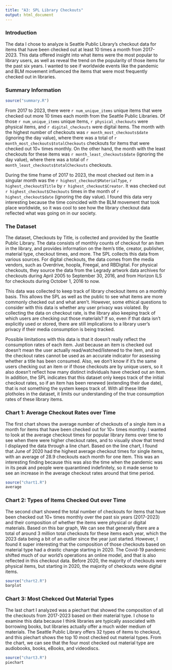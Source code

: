 ```yaml
---
title: "A3: SPL Library Checkouts"
output: html_document
---
```


### Introduction

The data I chose to analyze is Seattle Public Library's checkout data for items that have been checked out at least 10 times a month from 2017-2023. This data offered insight into what items were the most popular to library users, as well as reveal the trend on the popularity of those items for the past six years. I wanted to see if worldwide events like the pandemic and BLM movement influenced the items that were most frequently checked out in libraries.  

### Summary Information

```r
source("summary.R")
```
From 2017 to 2023, there were `r num_unique_items` unique items that were checked out more 10 times each month from the Seattle Public Libraries. Of those `r num_unique_items` unique items, `r physical_checkouts` were physical items, and `r digital_checkouts` were digital items. The month with the highest number of checkouts was `r month_most_checkouts$date` (ignoring the day value), where there was a total of `r month_most_checkouts$totalCheckouts` checkouts for items that were checked out 10+ times monthly. On the other hand, the month with the least checkouts for these items was `r month_least_checkouts$date` (ignoring the day value), where there was a total of `r month_least_checkouts$totalCheckouts` checkouts. 

During the time frame of 2017 to 2023, the most checked out item in a singular month was the `r highest_checkout$MaterialType`, `r highest_checkout$Title` by `r highest_checkout$Creator`. It was checked out `r highest_checkout$Checkouts` times in the month of `r highest_checkout$date` (ignoring the day value). I found this data very interesting because the time coincided with the BLM movement that took place worldwide, so it was cool to see how the library checkout data reflected what was going on in our society. 

### The Dataset

The dataset, Checkouts by Title, is collected and provided by the Seattle Public Library. The data consists of monthly counts of checkout for an item in the library, and provides information on the item's title, creator, publisher, material type, checkout times, and more. The SPL collects this data from various sources. For digital checkouts, the data comes from the media vendors, such as Overdrive, hoopla, Freegal, and RBDigital. For physical checkouts, they source the data from the Legrady artwork data archives for checkouts during April 2005 to September 30, 2016, and from Horizon ILS for checkouts during October 1, 2016 to now. 

This data was collected to keep track of library checkout items on a monthly basis. This allows the SPL as well as the public to see what items are more commonly checked out and what aren't. However, some ethical questions to consider with this data is whether any user privacy was violated. By collecting the data on checkout rate, is the library also keeping track of which users are checking out those materials? If so, even if that data isn't explicitly used or stored, there are still implications to a library user's privacy if their media consumption is being tracked. 

Possible limitations with this data is that it doesn't really reflect the consumption rates of each item. Just because an item is checked out doesn't mean the user actually read/watched/listened to the item, and so the checkout rates cannot be used as an accurate indicator for assessing whether a title has been consumed. Also, we don't know if it's the same users checking out an item or if those checkouts are by unique users, so it also doesn't reflect how many distinct individuals have checked out an item. In addition, the SPL indicates that this dataset only keeps track of the initial checkout rates, so if an item has been renewed (extending their due date), that is not something the system keeps track of. With all these little plotholes in the dataset, it limits our understanding of the true consumption rates of these library items. 

### Chart 1: Average Checkout Rates over Time

The first chart shows the average number of checkouts of a single item in a month for items that have been checked out for 10+ times monthly. I wanted to look at the average checkout times for popular library items over time to see when there were higher checkout rates, and to visually show that trend I displayed the data through a line chart. Based on the line chart, I found that June of 2020 had the highest average checkout times for single items, with an average of 28.9 checkouts each month for one item. This was an interesting finding because this was also the time when the pandemic was in its peak and people were quarantined indefinitely, so it made sense to see an increase in the average checkout rates around that time period.

```r
source("chart1.R")
average
```

### Chart 2: Types of Items Checked Out over Time

The second chart showed the total number of checkouts for items that have been checked out 10+ times monthly over the past six years (2017-2023) and their composition of whether the items were physical or digital materials. Based on this bar graph, We can see that generally there are a total of around 3 million total checkouts for these items each year, which the 2023 data being a bit of an outlier since the year just started. However, I found it super interesting that the composition of those checkouts based on material type had a drastic change starting in 2020. The Covid-19 pandemic shifted much of our world's operations an online model, and that is also reflected in this checkout data. Before 2020, the majority of checkouts were physical items, but starting in 2020, the majority of checkouts were digital items. 


```r
source("chart2.R")
barplot
```

### Chart 3: Most Chekced Out Material Types

The last chart I analyzed was a piechart that showed the composition of all the checkouts from 2017-2023 based on their material type. I chose to examine this data because I think libraries are typically associated with borrowing books, but libraries actually offer a much wider medium of materials. The Seattle Public Library offers 32 types of items to checkout, and this piechart shows the top 10 most checked out material types. From the chart, we can see that the four most checked out material type are audiobooks, books, eBooks, and videodiscs. 

```r
source("chart3.R")
piechart
```


